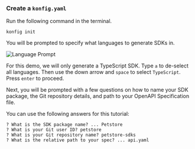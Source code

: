 ### Create a `konfig.yaml`

Run the following command in the terminal.

 ```shell Terminal
 konfig init
 ```


You will be prompted to specify what languages to generate SDKs in.

![Language Prompt](/img/language-prompt.png)

For this demo, we will only generate a TypeScript SDK. Type `a` to de-select all
languages. Then use the down arrow and `space` to select `TypeScript`. Press
`enter` to proceed.

Next, you will be prompted with a few questions on how to name your SDK package,
the Git repository details, and path to your OpenAPI Specification file.

You can use the following answers for this tutorial:

```shell Terminal focus=1[37:44],2[29:36],3[37:49],4[47:54]
? What is the SDK package name? ... Petstore
? What is your Git user ID? petstore
? What is your Git repository name? petstore-sdks
? What is the relative path to your spec? ... api.yaml
```
